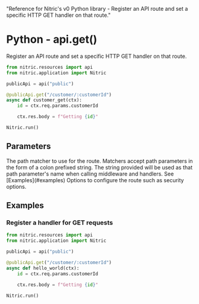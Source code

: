   "Reference for Nitric's v0 Python library - Register an API route and set a specific HTTP GET handler on that route."

# Python - api.get()

Register an API route and set a specific HTTP GET handler on that route.

```python
from nitric.resources import api
from nitric.application import Nitric

publicApi = api("public")

@publicApi.get("/customer/:customerId")
async def customer_get(ctx):
    id = ctx.req.params.customerId

    ctx.res.body = f"Getting {id}"

Nitric.run()
```

## Parameters

<Properties>
  <Property name="match" required type="string">
    The path matcher to use for the route. Matchers accept path parameters in
    the form of a colon prefixed string. The string provided will be used as
    that path parameter's name when calling middleware and handlers. See
    [Examples](#examples)
  </Property>
  <Property name="options" required type="MethodOptions">
    Options to configure the route such as security options.
  </Property>
</Properties>

## Examples

### Register a handler for GET requests

```python
from nitric.resources import api
from nitric.application import Nitric

publicApi = api("public")

@publicApi.get("/customer/:customerId")
async def hello_world(ctx):
    id = ctx.req.params.customerId

    ctx.res.body = f"Getting {id}"

Nitric.run()
```
